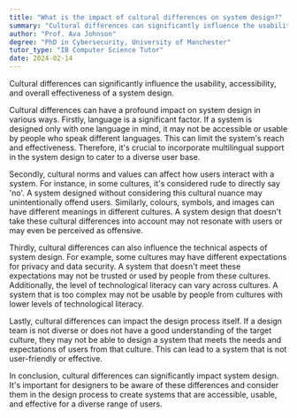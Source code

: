 ```yaml
---
title: "What is the impact of cultural differences on system design?"
summary: "Cultural differences can significantly influence the usability, accessibility, and overall effectiveness of a system design."
author: "Prof. Ava Johnson"
degree: "PhD in Cybersecurity, University of Manchester"
tutor_type: "IB Computer Science Tutor"
date: 2024-02-14
---
```


Cultural differences can significantly influence the usability, accessibility, and overall effectiveness of a system design.

Cultural differences can have a profound impact on system design in various ways. Firstly, language is a significant factor. If a system is designed only with one language in mind, it may not be accessible or usable by people who speak different languages. This can limit the system's reach and effectiveness. Therefore, it's crucial to incorporate multilingual support in the system design to cater to a diverse user base.

Secondly, cultural norms and values can affect how users interact with a system. For instance, in some cultures, it's considered rude to directly say 'no'. A system designed without considering this cultural nuance may unintentionally offend users. Similarly, colours, symbols, and images can have different meanings in different cultures. A system design that doesn't take these cultural differences into account may not resonate with users or may even be perceived as offensive.

Thirdly, cultural differences can also influence the technical aspects of system design. For example, some cultures may have different expectations for privacy and data security. A system that doesn't meet these expectations may not be trusted or used by people from these cultures. Additionally, the level of technological literacy can vary across cultures. A system that is too complex may not be usable by people from cultures with lower levels of technological literacy.

Lastly, cultural differences can impact the design process itself. If a design team is not diverse or does not have a good understanding of the target culture, they may not be able to design a system that meets the needs and expectations of users from that culture. This can lead to a system that is not user-friendly or effective.

In conclusion, cultural differences can significantly impact system design. It's important for designers to be aware of these differences and consider them in the design process to create systems that are accessible, usable, and effective for a diverse range of users.
    
